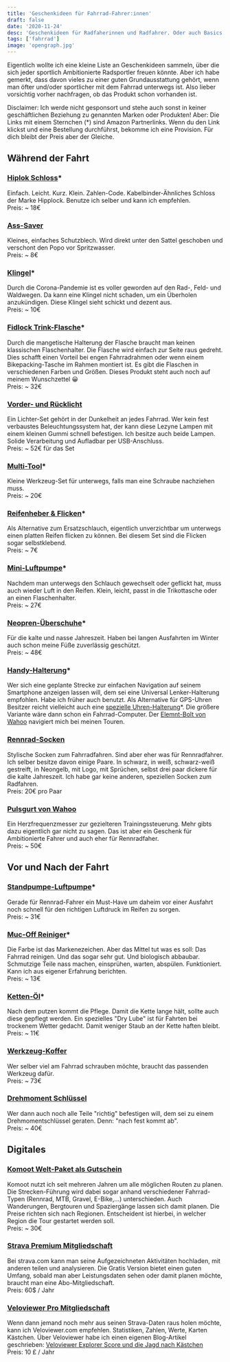 ```yaml
---
title: 'Geschenkideen für Fahrrad-Fahrer:innen'
draft: false
date: '2020-11-24'
desc: 'Geschenkideen für Radfaherinnen und Radfahrer. Oder auch Basics die jeder vom Einsteiger bis zum ambitionierten Sport-Radler gebrauchen kann.'
tags: ['fahrrad']
image: 'opengraph.jpg'
---
```


Eigentlich wollte ich eine kleine Liste an Geschenkideen sammeln, über die sich jeder sportlich Ambitionierte Radsportler freuen könnte. Aber ich habe gemerkt, dass davon vieles zu einer guten Grundausstattung gehört, wenn man öfter und/oder sportlicher mit dem Fahrrad unterwegs ist. Also lieber vorsichtig vorher nachfragen, ob das Produkt schon vorhanden ist.

<p className="not-prose text-sm leading-tight">
	Disclaimer: Ich werde nicht gesponsort und stehe auch sonst in keiner geschäftlichen Beziehung zu genannten Marken oder Produkten! Aber: Die Links mit einem Sternchen (*) sind Amazon Partnerlinks. Wenn du den Link klickst und eine Bestellung durchführst, bekomme ich eine Provision. Für dich bleibt der Preis aber der Gleiche.
</p>

## Während der Fahrt

### [Hiplok Schloss](https://amzn.to/3nW8gjM)*

Einfach. Leicht. Kurz. Klein. Zahlen-Code. Kabelbinder-Ähnliches Schloss der Marke Hipplock. Benutze ich selber und kann ich empfehlen.<br />
Preis: ~ 18€


### [Ass-Saver](https://www.bike-components.de/de/ASS-SAVERS/Regular-Schutzblech-p60172/)

Kleines, einfaches Schutzblech. Wird direkt unter den Sattel geschoben und verschont den Popo vor Spritzwasser.<br />
Preis: ~ 8€


### [Klingel](https://amzn.to/3q0qVgc)*

Durch die Corona-Pandemie ist es voller geworden auf den Rad-, Feld- und Waldwegen. Da kann eine Klingel nicht schaden, um ein Überholen anzukündigen. Diese Klingel sieht schickt und dezent aus.<br />
Preis: ~ 10€


### [Fidlock Trink-Flasche](https://amzn.to/2HwC5Ig)*

Durch die mangetische Halterung der Flasche braucht man keinen klassischen Flaschenhalter. Die Flasche wird einfach zur Seite raus gedreht. Dies schafft einen Vorteil bei engen Fahrradrahmen oder wenn einem Bikepacking-Tasche im Rahmen montiert ist. Es gibt die Flaschen in verschiedenen Farben und Größen. Dieses Produkt steht auch noch auf meinem Wunschzettel 😀<br />
Preis: ~ 32€


### [Vorder- und Rücklicht](https://www.fahrrad.de/lezyne-hecto-drive-40-ktv-drive-led-beleuchtungsset-M789131.html?vgid=G1100621&cgid=36914)

Ein Lichter-Set gehört in der Dunkelheit an jedes Fahrrad. Wer kein fest verbaustes Beleuchtungssystem hat, der kann diese Lezyne Lampen mit einem kleinen Gummi schnell befestigen. Ich besitze auch beide Lampen. Solide Verarbeitung und Aufladbar per USB-Anschluss.<br />
Preis: ~ 52€ für das Set


### [Multi-Tool](https://amzn.to/3fxAdeN)*

Kleine Werkzeug-Set für unterwegs, falls man eine Schraube nachziehen muss.<br />
Preis: ~ 20€


### [Reifenheber & Flicken](https://amzn.to/33dchbT)*

Als Alternative zum Ersatzschlauch, eigentlich unverzichtbar um unterwegs einen platten Reifen flicken zu können. Bei diesem Set sind die Flicken sogar selbstklebend.<br />
Preis: ~ 7€


### [Mini-Luftpumpe](https://amzn.to/3l20a7I)*

Nachdem man unterwegs den Schlauch gewechselt oder geflickt hat, muss auch wieder Luft in den Reifen. Klein, leicht, passt in die Trikottasche oder an einen Flaschenhalter.<br />
Preis: ~ 27€


### [Neopren-Überschuhe](https://amzn.to/3l2wJlC)*

Für die kalte und nasse Jahreszeit. Haben bei langen Ausfahrten im Winter auch schon meine Füße zuverlässig geschützt.<br />
Preis: ~ 48€


### [Handy-Halterung](https://amzn.to/3m0Ub48)*

Wer sich eine geplante Strecke zur einfachen Navigation auf seinem Smartphone anzeigen lassen will, dem sei eine Universal Lenker-Halterung empfohlen. Habe ich früher auch benutzt. Als Alternative für GPS-Uhren Besitzer reicht vielleicht auch eine [spezielle Uhren-Halterung](https://amzn.to/33cQiBT)*. Die größere Variante wäre dann schon ein Fahrrad-Computer. Der [Elemnt-Bolt von Wahoo](https://de-eu.wahoofitness.com/devices/bike-computers) navigiert mich bei meinen Touren.


### [Rennrad-Socken](https://fingerscrossed.design/de)

Stylische Socken zum Fahrradfahren. Sind aber eher was für Rennradfahrer. Ich selber besitze davon einige Paare. In schwarz, in weiß, schwarz-weiß gestreift, in Neongelb, mit Logo, mit Sprüchen, selbst drei paar dickere für die kalte Jahreszeit. Ich habe gar keine anderen, speziellen Socken zum Radfahren.<br />
Preis: 20€ pro Paar


### [Pulsgurt von Wahoo](https://de-eu.wahoofitness.com/devices/heart-rate-monitors/tickr/buy)

Ein Herzfrequenzmesser zur gezielteren Trainingssteuerung. Mehr gibts dazu eigentlich gar nicht zu sagen. Das ist aber ein Geschenk für Ambitionierte Fahrer und auch eher für Rennradfaher.<br />
Preis: ~ 50€



## Vor und Nach der Fahrt

### [Standpumpe-Luftpumpe](https://amzn.to/36Y9X9y)*

Gerade für Rennrad-Fahrer ein Must-Have um daheim vor einer Ausfahrt noch schnell für den richtigen Luftdruck im Reifen zu sorgen.<br />
Preis: ~ 31€


### [Muc-Off Reiniger](https://amzn.to/3l3ihKq)*

Die Farbe ist das Markenezeichen. Aber das Mittel tut was es soll: Das Fahrrad reinigen. Und das sogar sehr gut. Und biologisch abbaubar. Schmutzige Teile nass machen, einsprühen, warten, abspülen. Funktioniert. Kann ich aus eigener Erfahrung berichten.<br />
Preis: ~ 13€


### [Ketten-Öl](https://amzn.to/3m7Lqp2)*

Nach dem putzen kommt die Pflege. Damit die Kette lange hält, sollte auch diese gepflegt werden. Ein spezielles "Dry Lube" ist für Fahrten bei trockenem Wetter gedacht. Damit weniger Staub an der Kette haften bleibt.<br />
Preis: ~ 11€


### [Werkzeug-Koffer](https://www.bike-components.de/de/XLC/Werkzeugkoffer-TO-S61-p31304/)

Wer selber viel am Fahrrad schrauben möchte, braucht das passenden Werkzeug dafür.<br />
Preis: ~ 73€


### [Drehmoment Schlüssel](https://www.rosebikes.de/rose-2-24-nm-drehmomentschlussel-688275)

Wer dann auch noch alle Teile "richtig" befestigen will, dem sei zu einem Drehmomentschlüssel geraten. Denn: "nach fest kommt ab".<br />
Preis: ~ 40€



## Digitales

### [Komoot Welt-Paket als Gutschein](https://komoot.myshopify.com/products/komplett-paket)

Komoot nutzt ich seit mehreren Jahren um alle möglichen Routen zu planen. Die Strecken-Führung wird dabei sogar anhand verschiedener Fahrrad-Typen (Rennrad, MTB, Gravel, E-Bike,…) unterschieden. Auch Wanderungen, Bergtouren und Spaziergänge lassen sich damit planen. Die Preise richten sich nach Regionen. Entscheident ist hierbei, in welcher Region die Tour gestartet werden soll.<br />
Preis: ~ 30€


### [Strava Premium Mitgliedschaft](https://www.strava.com/summit/gift)

Bei strava.com kann man seine Aufgezeichneten Aktivitäten hochladen, mit anderen teilen und analysieren. Die Gratis Version bietet einen guten Umfang, sobald man aber Leistungsdaten sehen oder damit planen möchte, braucht man eine Abo-Mitgliedschaft.<br />
Preis: 60$ / Jahr


### [Veloviewer Pro Mitgliedschaft](https://blog.veloviewer.com/veloviewer-free-vs-pro/)

Wenn dann jemand noch mehr aus seinen Strava-Daten raus holen möchte, kann ich Veloviewer.com empfehlen. Statistiken, Zahlen, Werte, Karten Kästchen. Über Veloviewer habe ich einen eigenen Blog-Artikel geschrieben: [Veloviewer Explorer Score und die Jagd nach Kästchen](https://larswittenberg.de/blog/veloviewer-explorer-score)<br />
Preis: 10 £ / Jahr

